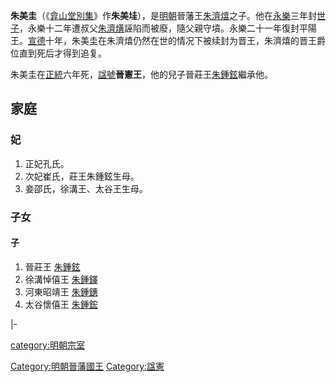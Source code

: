'''朱美圭'''{{BD|1399年||1441年|catIdx=Z朱}}（《[[弇山堂別集|弇山堂別集]]》作'''朱美𡋣'''），是[[明朝|明朝]]晉藩王[[朱濟熺|朱濟熺]]之子。他在[[永乐_(明朝)|永樂]]三年封[[世子|世子]]，永樂十二年遭叔父[[朱濟熿|朱濟熿]]誣陷而被廢，隨父親守墳。永樂二十一年復封平陽王。[[宣德|宣德]]十年，朱美圭在朱濟熺仍然在世的情况下被续封为晋王，朱濟熺的晋王爵位直到死后才得到追复。

朱美圭在[[正统_(年号)|正統]]六年死，[[諡號|諡號]]'''晉憲王'''，他的兒子晉莊王[[朱鍾鉉|朱鍾鉉]]繼承他。

== 家庭 ==
=== 妃 ===
#正妃孔氏。
#次妃崔氏，莊王朱鍾鉉生母。
#妾邵氏，徐溝王、太谷王生母。

=== 子女 ===
==== 子 ====
#晉莊王 [[朱鍾鉉|朱鍾鉉]]
#徐溝悼僖王 [[朱鍾鐸|朱鍾鐸]]
#河東昭靖王 [[朱鍾鏸|朱鍾鏸]]
#太谷懷僖王 [[朱鍾鋐|朱鍾鋐]]

{{s-start}}
{{s-before|叔父[[朱濟熿|朱濟熿]]}}
{{s-ttl|title=[[明朝藩王列表_(晉王系)#平陽國|明平陽國國王]]|years=1423年－1435年}}
{{s-none|無|襲封晉國，封國廢除}}
|-
{{s-before|叔父[[朱濟熿|朱濟熿]]}}
{{s-ttl|title=[[明朝藩王列表_(晉王系)|明晉國國王]]|years=1435年－1441年}}
{{s-aft|after=子莊王[[朱鍾鉉|朱鍾鉉]]}}
{{end}}

[[category:明朝宗室|category:明朝宗室]]
[[Category:明朝晉藩國王|Category:明朝晉藩國王]]
[[Category:諡憲|Category:諡憲]]
